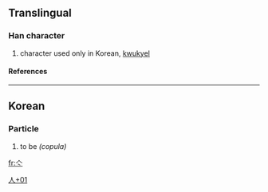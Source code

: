 ==Translingual==
===Han character===
{{Han char|rad=人|as=01|sn=3|four=|canj=人戈 (OI), XX人戈 (XXOI)}}
# character used only in Korean, [[kwukyel]]
====References====
{{Han ref|kx=0091.051|dkj=01416|dj=0192.051|hdz=10103.021|uh=4EBD|ud=20157}}
----
==Korean==
===Particle===

{{ko-pos|particle|hangeul=[[라]]|y=la|rv=ra|mr=ra}}
# to be ''(copula)''

[[Category:Korean-only CJKV Characters|人+01]]

[[fr:亽]]
